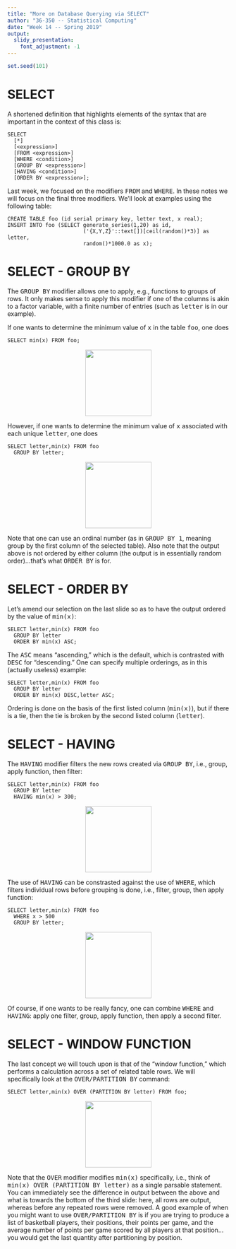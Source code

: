```yaml
---
title: "More on Database Querying via SELECT"
author: "36-350 -- Statistical Computing"
date: "Week 14 -- Spring 2019"
output: 
  slidy_presentation: 
    font_adjustment: -1
---
```


```r
set.seed(101)
```

SELECT
===

A shortened definition that highlights elements of the syntax that are important in the context of this class is:
```
SELECT
  [*]
  [<expression>]
  [FROM <expression>]
  [WHERE <condition>]
  [GROUP BY <expression>]
  [HAVING <condition>]
  [ORDER BY <expression>];
```

Last week, we focused on the modifiers <tt>FROM</tt> and <tt>WHERE</tt>. In these notes we will focus on the final three modifiers. We'll look at examples using the following table:
```
CREATE TABLE foo (id serial primary key, letter text, x real);
INSERT INTO foo (SELECT generate_series(1,20) as id,
                        ('{X,Y,Z}'::text[])[ceil(random()*3)] as letter,
                        random()*1000.0 as x);
```

SELECT - GROUP BY
===

The <tt>GROUP BY</tt> modifier allows one to apply, e.g., functions to groups of rows. It only makes sense to apply this modifier if one of the columns is akin to a factor variable, with a finite number of entries (such as <tt>letter</tt> is in our example).

If one wants to determine the minimum value of <tt>x</tt> in the table <tt>foo</tt>, one does
```
SELECT min(x) FROM foo;
```

<center>![](http://www.stat.cmu.edu/~pfreeman/sql_nogroup.png){width=150px}</center>

However, if one wants to determine the minimum value of <tt>x</tt> associated with each unique <tt>letter</tt>, one does
```
SELECT letter,min(x) FROM foo
  GROUP BY letter;
```

<center>![](http://www.stat.cmu.edu/~pfreeman/sql_group.png){width=150px}</center>

Note that one can use an ordinal number (as in <tt>GROUP BY 1</tt>, meaning group by the first column of the selected table). Also note that the output above is not ordered by either column (the output is in essentially random order)...that's what <tt>ORDER BY</tt> is for.

SELECT - ORDER BY
===

Let's amend our selection on the last slide so as to have the output ordered by the value of <tt>min(x)</tt>:
```
SELECT letter,min(x) FROM foo
  GROUP BY letter
  ORDER BY min(x) ASC;
```

The <tt>ASC</tt> means "ascending," which is the default, which is contrasted with <tt>DESC</tt> for "descending." One can specify multiple orderings, as in this (actually useless) example:
```
SELECT letter,min(x) FROM foo
  GROUP BY letter
  ORDER BY min(x) DESC,letter ASC;
```
Ordering is done on the basis of the first listed column (<tt>min(x)</tt>), but if there is a tie, then the tie is broken by the second listed column (<tt>letter</tt>).

SELECT - HAVING
===

The <tt>HAVING</tt> modifier filters the new rows created via <tt>GROUP BY</tt>, i.e., group, apply function, then filter:
```
SELECT letter,min(x) FROM foo
  GROUP BY letter
  HAVING min(x) > 300;
```

<center>![](http://www.stat.cmu.edu/~pfreeman/sql_having.png){width=150px}</center>

The use of <tt>HAVING</tt> can be constrasted against the use of <tt>WHERE</tt>, which filters individual rows before grouping is done, i.e., filter, group, then apply function:
```
SELECT letter,min(x) FROM foo
  WHERE x > 500
  GROUP BY letter;
```

<center>![](http://www.stat.cmu.edu/~pfreeman/sql_where.png){width=150px}</center>

Of course, if one wants to be really fancy, one can combine <tt>WHERE</tt> and <tt>HAVING</tt>: apply one filter, group, apply function, then apply a second filter.

SELECT - WINDOW FUNCTION
===

The last concept we will touch upon is that of the "window function," which performs a calculation across a set of related table rows. We will specifically look at the <tt>OVER/PARTITION BY</tt> command:
```
SELECT letter,min(x) OVER (PARTITION BY letter) FROM foo;
```

<center>![](http://www.stat.cmu.edu/~pfreeman/sql_over.png){width=150px}</center>

Note that the <tt>OVER</tt> modifier modifies <tt>min(x)</tt> specifically, i.e., think of <tt>min(x) OVER (PARTITION BY letter)</tt> as a single parsable statement. You can immediately see the difference in output between the above and what is towards the bottom of the third slide: here, all rows are output, whereas before any repeated rows were removed. A good example of when you might want to use <tt>OVER/PARTITION BY</tt> is if you are trying to produce a list of basketball players, their positions, their points per game, and the average number of points per game scored by all players at that position...you would get the last quantity after partitioning by position.
